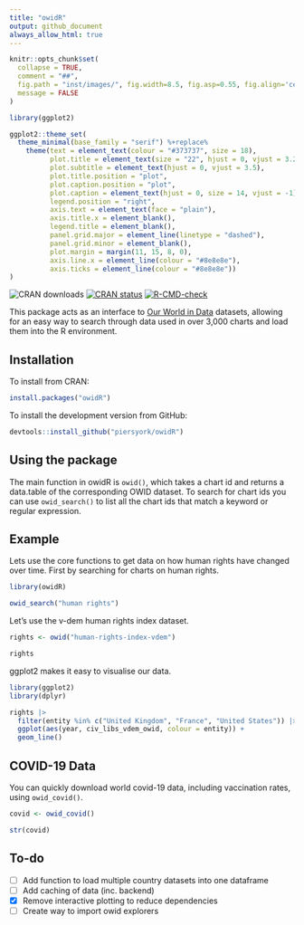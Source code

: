 ```yaml
---
title: "owidR"
output: github_document
always_allow_html: true
---
```


```r
knitr::opts_chunk$set(
  collapse = TRUE,
  comment = "##",
  fig.path = "inst/images/", fig.width=8.5, fig.asp=0.55, fig.align='center',
  message = FALSE
)

library(ggplot2)

ggplot2::theme_set(
  theme_minimal(base_family = "serif") %+replace%
    theme(text = element_text(colour = "#373737", size = 18),
          plot.title = element_text(size = "22", hjust = 0, vjust = 3.2, face = "bold"),
          plot.subtitle = element_text(hjust = 0, vjust = 3.5),
          plot.title.position = "plot",
          plot.caption.position = "plot",
          plot.caption = element_text(hjust = 0, size = 14, vjust = -1),
          legend.position = "right",
          axis.text = element_text(face = "plain"),
          axis.title.x = element_blank(),
          legend.title = element_blank(),
          panel.grid.major = element_line(linetype = "dashed"),
          panel.grid.minor = element_blank(),
          plot.margin = margin(11, 15, 8, 0),
          axis.line.x = element_line(colour = "#8e8e8e"),
          axis.ticks = element_line(colour = "#8e8e8e"))
)

```

<!-- badges: start -->

![CRAN downloads](http://cranlogs.r-pkg.org/badges/grand-total/owidR) [![CRAN status](https://www.r-pkg.org/badges/version/owidR)](https://CRAN.R-project.org/package=owidR) 
[![R-CMD-check](https://github.com/piersyork/owidR/actions/workflows/R-CMD-check.yaml/badge.svg)](https://github.com/piersyork/owidR/actions/workflows/R-CMD-check.yaml)
<!-- badges: end -->

This package acts as an interface to [Our World in Data](https://ourworldindata.org/) datasets, allowing for an easy way to search through data used in over 3,000 charts and load them into the R environment.

## Installation

To install from CRAN:

```r
install.packages("owidR")
```

To install the development version from GitHub:

```r
devtools::install_github("piersyork/owidR")
```

## Using the package

The main function in owidR is `owid()`, which takes a chart id and returns a data.table of the corresponding OWID dataset. To search for chart ids you can use `owid_search()` to list all the chart ids that match a keyword or regular expression.

## Example

Lets use the core functions to get data on how human rights have changed over time. First by searching for charts on human rights.

```r
library(owidR)

owid_search("human rights")

```

Let's use the v-dem human rights index dataset.

```r

rights <- owid("human-rights-index-vdem")

rights

```

ggplot2 makes it easy to visualise our data.

```r
library(ggplot2)
library(dplyr)

rights |> 
  filter(entity %in% c("United Kingdom", "France", "United States")) |> 
  ggplot(aes(year, civ_libs_vdem_owid, colour = entity)) +
  geom_line()
```

## COVID-19 Data

You can quickly download world covid-19 data, including vaccination rates, using `owid_covid()`.

```r
covid <- owid_covid()

str(covid)
```

## To-do

-   [ ] Add function to load multiple country datasets into one dataframe
-   [ ] Add caching of data (inc. backend)
-   [x] Remove interactive plotting to reduce dependencies
-   [ ] Create way to import owid explorers
